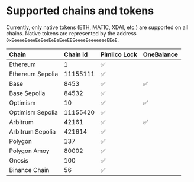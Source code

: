 # Supported chains and tokens

Currently, only native tokens (ETH, MATIC, XDAI, etc.) are supported on all chains. Native tokens are represented by the address `0xEeeeeEeeeEeEeeEeEeEeeEEEeeeeEeeeeeeeEEeE`.

| Chain   | Chain id | Pimlico Lock | OneBalance |
| :------ | :------ | :------ | :------ |
| Ethereum     | 1    | ✅ | |
| Ethereum Sepolia     | 11155111    | ✅ | |
| Base     | 8453    | ✅ | ✅ |
| Base Sepolia     | 84532    | ✅ | |
| Optimism     | 10    | ✅ | ✅ |
| Optimism Sepolia     | 11155420    | ✅ | |
| Arbitrum     | 42161    | ✅ | ✅ |
| Arbitrum Sepolia     | 421614    | ✅ | |
| Polygon     | 137    | ✅ | |
| Polygon Amoy     | 80002    | ✅ | |
| Gnosis     | 100    | ✅ | |
| Binance Chain     | 56    | ✅ | |
